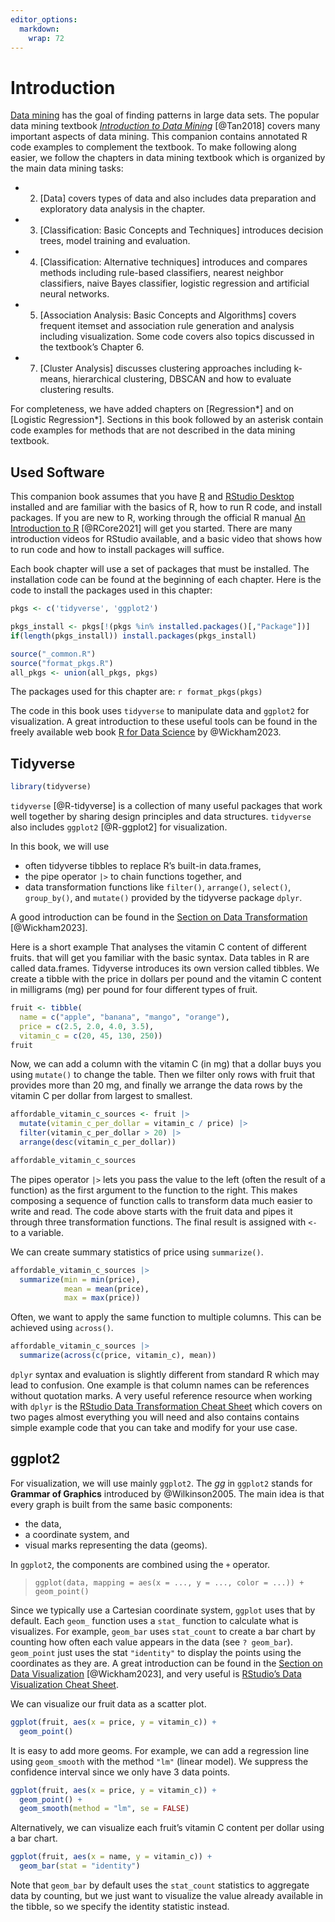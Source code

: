 ```yaml
---
editor_options: 
  markdown: 
    wrap: 72
---
```


# Introduction

[Data mining](https://en.wikipedia.org/wiki/Data_mining) has the goal of
finding patterns in large data sets. The popular data mining textbook
[*Introduction to Data
Mining*](https://www-users.cs.umn.edu/~kumar001/dmbook/) [@Tan2018]
covers many important aspects of data mining. This companion contains
annotated R code examples to complement the textbook. To make following
along easier, we follow the chapters in data mining textbook which is
organized by the main data mining tasks:

-   

    2.  [Data] covers types of data and also includes data preparation
        and exploratory data analysis in the chapter.

-   

    3.  [Classification: Basic Concepts and Techniques] introduces
        decision trees, model training and evaluation.

-   

    4.  [Classification: Alternative techniques] introduces and compares
        methods including rule-based classifiers, nearest neighbor
        classifiers, naive Bayes classifier, logistic regression and
        artificial neural networks.

-   

    5.  [Association Analysis: Basic Concepts and Algorithms] covers
        frequent itemset and association rule generation and analysis
        including visualization. Some code covers also topics discussed
        in the textbook's Chapter 6.

-   

    7.  [Cluster Analysis] discusses clustering approaches including
        k-means, hierarchical clustering, DBSCAN and how to evaluate
        clustering results.

For completeness, we have added chapters on [Regression\*] and on
[Logistic Regression\*]. Sections in this book followed by an asterisk
contain code examples for methods that are not described in the data
mining textbook.

## Used Software

This companion book assumes that you have
[R](https://cran.r-project.org/) and [RStudio
Desktop](https://www.rstudio.com/products/rstudio/) installed and are
familiar with the basics of R, how to run R code, and install packages.
If you are new to R, working through the official R manual [An
Introduction to
R](https://cran.r-project.org/doc/manuals/r-release/R-intro.html)
[@RCore2021] will get you started. There are many introduction videos
for RStudio available, and a basic video that shows how to run code and
how to install packages will suffice.

Each book chapter will use a set of packages that must be installed. The
installation code can be found at the beginning of each chapter. Here is
the code to install the packages used in this chapter:

```r
pkgs <- c('tidyverse', 'ggplot2')

pkgs_install <- pkgs[!(pkgs %in% installed.packages()[,"Package"])]
if(length(pkgs_install)) install.packages(pkgs_install)
```

```r
source("_common.R")
source("format_pkgs.R")
all_pkgs <- union(all_pkgs, pkgs)
```

The packages used for this chapter are: `r format_pkgs(pkgs)`

The code in this book uses `tidyverse` to manipulate data and `ggplot2`
for visualization. A great introduction to these useful tools can be
found in the freely available web book [R for Data
Science](https://r4ds.hadley.nz/) by @Wickham2023.

## Tidyverse

```r
library(tidyverse)
```

`tidyverse` [@R-tidyverse] is a collection of many useful packages that
work well together by sharing design principles and data structures.
`tidyverse` also includes `ggplot2` [@R-ggplot2] for visualization.

In this book, we will use

-   often tidyverse tibbles to replace R's built-in data.frames,
-   the pipe operator `|>` to chain functions together, and
-   data transformation functions like `filter()`, `arrange()`,
    `select()`, `group_by()`, and `mutate()` provided by the tidyverse
    package `dplyr`.

A good introduction can be found in the [Section on Data
Transformation](https://r4ds.hadley.nz/data-transform) [@Wickham2023].

Here is a short example That analyses the vitamin C content of different
fruits. that will get you familiar with the basic syntax. Data tables in
R are called data.frames. Tidyverse introduces its own version called
tibbles. We create a tibble with the price in dollars per pound and the
vitamin C content in milligrams (mg) per pound for four different types
of fruit.

```r
fruit <- tibble(
  name = c("apple", "banana", "mango", "orange"), 
  price = c(2.5, 2.0, 4.0, 3.5), 
  vitamin_c = c(20, 45, 130, 250))
fruit
```

Now, we can add a column with the vitamin C (in mg) that a dollar buys
you using `mutate()` to change the table. Then we filter only rows with
fruit that provides more than 20 mg, and finally we arrange the data
rows by the vitamin C per dollar from largest to smallest.

```r
affordable_vitamin_c_sources <- fruit |>
  mutate(vitamin_c_per_dollar = vitamin_c / price) |> 
  filter(vitamin_c_per_dollar > 20) |>
  arrange(desc(vitamin_c_per_dollar))

affordable_vitamin_c_sources 
```

The pipes operator `|>` lets you pass the value to the left (often the
result of a function) as the first argument to the function to the
right. This makes composing a sequence of function calls to transform
data much easier to write and read. The code above starts with the fruit
data and pipes it through three transformation functions. The final
result is assigned with `<-` to a variable.

We can create summary statistics of price using `summarize()`.

```r
affordable_vitamin_c_sources |> 
  summarize(min = min(price), 
            mean = mean(price), 
            max = max(price))
```

Often, we want to apply the same function to multiple columns. This can
be achieved using `across()`.

```r
affordable_vitamin_c_sources |> 
  summarize(across(c(price, vitamin_c), mean))
```

`dplyr` syntax and evaluation is slightly different from standard R
which may lead to confusion. One example is that column names can be
references without quotation marks. A very useful reference resource
when working with `dplyr` is the [RStudio Data Transformation Cheat
Sheet](https://github.com/rstudio/cheatsheets/raw/master/data-transformation.pdf)
which covers on two pages almost everything you will need and also
contains contains simple example code that you can take and modify for
your use case.

## ggplot2

For visualization, we will use mainly `ggplot2`. The *gg* in `ggplot2`
stands for **Grammar of Graphics** introduced by @Wilkinson2005. The
main idea is that every graph is built from the same basic components:

-   the data,
-   a coordinate system, and
-   visual marks representing the data (geoms).

In `ggplot2`, the components are combined using the `+` operator.

> `ggplot(data, mapping = aes(x = ..., y = ..., color = ...)) +`
> `geom_point()`

Since we typically use a Cartesian coordinate system, `ggplot` uses that
by default. Each `geom_` function uses a `stat_` function to calculate
what is visualizes. For example, `geom_bar` uses `stat_count` to create
a bar chart by counting how often each value appears in the data (see
`? geom_bar`). `geom_point` just uses the stat `"identity"` to display
the points using the coordinates as they are. A great introduction can
be found in the [Section on Data
Visualization](https://r4ds.hadley.nz/data-visualize) [@Wickham2023],
and very useful is [RStudio's Data Visualization Cheat
Sheet](https://rstudio.github.io/cheatsheets/html/data-visualization.html).

We can visualize our fruit data as a scatter plot.

```r
ggplot(fruit, aes(x = price, y = vitamin_c)) + 
  geom_point()
```

It is easy to add more geoms. For example, we can add a regression line
using `geom_smooth` with the method `"lm"` (linear model). We suppress
the confidence interval since we only have 3 data points.

```r
ggplot(fruit, aes(x = price, y = vitamin_c)) + 
  geom_point() +
  geom_smooth(method = "lm", se = FALSE)
```

Alternatively, we can visualize each fruit's vitamin C content per
dollar using a bar chart.

```r
ggplot(fruit, aes(x = name, y = vitamin_c)) + 
  geom_bar(stat = "identity")
```

Note that `geom_bar` by default uses the `stat_count` statistics to
aggregate data by counting, but we just want to visualize the value
already available in the tibble, so we specify the identity statistic
instead.

